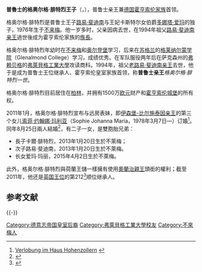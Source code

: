 {{refimprove|time=2019-06-17T05:12:47+00:00}}
{{Infobox royalty
| name        = 格奥尔格·腓特烈
| title       = 普鲁士王子
| image       = Georg Friedrich Prinz von Preußen1, Pour le Merite 2014.JPG
| caption     = 2014年的格奥尔格·腓特烈
| succession  = [[德国|德国]][[霍亨索伦王朝|霍亨索伦家族]]首领
| predecessor = [[路易·斐迪南_(普鲁士)|路易·斐迪南]]
| reign       = 1994年9月25日起（{{age in years and days|1994|9|25|age=no}}）
| reign-type  = 在位
| birth_date  = {{birth date and age|1976|6|10}}
| birth_place = {{FRG}}[[不來梅|不來梅]]
| house       = [[霍亨索伦王朝|霍亨索伦王朝]]
| father      = [[普魯士的路易·斐迪南王子_(1944—1977)|普鲁士的路易·斐迪南王子]]
| mother      = 卡斯特尔-吕登豪森的多娜塔
}}

'''普魯士的格奥尔格·腓特烈王子'''（{{lang-de|Georg Friedrich Prinz von Preußen}}，{{bd|1976年|6月10日|catIdx=G}}），普鲁士亲王兼[[德国|德国]][[霍亨索伦王朝|霍亨索伦家族]]首领。

格奥尔格·腓特烈是普鲁士王子[[普魯士的路易·斐迪南王子_(1944—1977)|路易·斐迪南]]与王妃卡斯特尔女伯爵[[多娜塔·爱玛|多娜塔·爱玛]]的独子，1976年生于[[不来梅|不来梅]]。他一岁多时，父亲因病去世，在1994年祖父[[路易·斐迪南_(普鲁士)|路易·斐迪南亲王]]過世後成为霍亨索伦家族的[[族長|族長]]。

格奥尔格·腓特烈年幼时在[[不来梅|不来梅]]和[[奥尔登堡|奥尔登堡]]学习，后来在[[苏格兰|苏格兰]]的[[格莱纳尔蒙学院|格莱纳尔蒙学院]]（Glenalmond College）学习，成绩优秀。在军队服役两年后在萨克森州的[[弗萊貝格_(薩克森)|弗赖贝格]]的[[弗萊貝格工業大學|弗萊貝格工業大學]]攻读商科。1994年，祖父[[路易·斐迪南_(普鲁士)|老路易·斐迪南亲王]]去世，他于是成为普鲁士王位继承人、霍亨索伦皇室家族首领，称'''普鲁士亲王'''''格奥尔格·腓特烈一世''。

格奥尔格·腓特烈目前居住在[[柏林|柏林]]，并拥有1500万[[欧元|欧元]]财产和[[霍亨索伦城堡|霍亨索伦城堡]]的所有权。

2011年1月，格奥尔格·腓特烈宣布与远房表妹，即[[伊森堡统治者列表|伊森堡-比尔施泰因亲王]]{{link-nl|伊森堡的法蘭茲·亚历山大|Franz Alexander von Isenburg|法蘭茲·亚历山大}}的第三个女儿[[索菲·约翰娜·玛利亚|索菲·约翰娜·玛利亚]]（Sophie Johanna Maria，1978年3月7日—）订婚<ref>[http://www.preussen.de/de/heute/aktuell/verlobung_im_haus_hohenzollern.html Verlobung im Haus Hohenzollern] {{Wayback|url=http://www.preussen.de/de/heute/aktuell/verlobung_im_haus_hohenzollern.html |date=20170903163442 }}</ref>。同年8月25日兩人結婚<ref>{{cite web|url=http://www.bunte.de/royals/prinz-georg-friedrich-von-preussen-er-hat-sich-mit-seiner-sophie-verlobt_aid_22473.html|title=Prinz Georg Friedrich von Preußen Er hat sich mit Sophie verlobt!|accessdate=27 August 2011|date=22 January 2011|archive-date=2013-10-22|archive-url=https://web.archive.org/web/20131022220511/http://www.bunte.de/royals/prinz-georg-friedrich-von-preussen-er-hat-sich-mit-seiner-sophie-verlobt_aid_22473.html|dead-url=no}}</ref>，有二子一女，是雙胞胎兄弟：
* 長子卡爾·腓特烈，2013年1月20日生於不萊梅；
* 次子路易·斐迪南，2013年1月20日生於不萊梅。
* 长女爱玛·玛丽，2015年4月2日生於不萊梅。

此外，格奥尔格·腓特烈與荷蘭王儲一樣擁有使用[[奧蘭治親王|奧蘭治親王]]頭銜的權利；截至2011年，他还是[[英国王位继承|英国王位]]的第212<ref>{{citeweb|url=http://www.wargs.com/essays/succession/2011.html|language=en|title=Persons eligible to succeed to the British Throne as of 1 Jan 2011|access-date=2013-03-28|archive-date=2011-05-17|archive-url=https://web.archive.org/web/20110517155140/http://www.wargs.com/essays/succession/2011.html|dead-url=no}}</ref>顺位继承人。

== 参考文献 ==
{{Reflist|30em}}

{{-}}
{{s-start}}
{{s-before|[[路易·斐迪南_(普鲁士)|路易·斐迪南]]}}
{{s-title|[[德国|德国]][[霍亨索伦王朝|霍亨索伦家族]]首领|1994年至今}}
{{s-inc}}
{{s-end}}
{{普鲁士王位觊觎者}}

{{Authority control}}
{{DEFAULTSORT:Georg}}
[[Category:德意志帝国皇室后裔|Category:德意志帝国皇室后裔]]
[[Category:弗萊貝格工業大學校友|Category:弗萊貝格工業大學校友]]
[[Category:不來梅人|Category:不來梅人]]